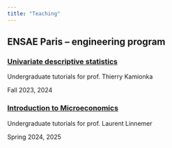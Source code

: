 ```yaml
---
title: "Teaching"
---
```


## ENSAE Paris -- engineering program

### [Univariate descriptive statistics](https://www.ensae.fr/en/courses/116)

Undergraduate tutorials for prof. Thierry Kamionka

Fall 2023, 2024


### [Introduction to Microeconomics](https://www.ensae.fr/en/courses/1)

Undergraduate tutorials for prof. Laurent Linnemer

Spring 2024, 2025
